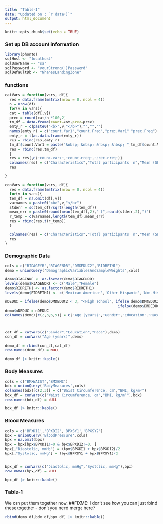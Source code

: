 ```yaml
---
title: "Table-I"
date: "Updated on : `r date()`"
output: html_document
---
```


```r
knitr::opts_chunk$set(echo = TRUE)
```

### Set up DB account information

```r
library(phonto)
sqlHost <- "localhost"
sqlUserName <- "sa"
sqlPassword <- "yourStrong(!)Password"
sqlDefaultDb <- "NhanesLandingZone"
```

### functions
```r
catVars = function(vars, df){
  res = data.frame(matrix(nrow = 0, ncol = 4)) 
  n = nrow(df)
  for(v in vars){
  cat = table(df[,v])
  prec = round(cat/n *100,2)
  tm_df = data.frame(count=cat,prec=prec)
  emty_r = c(paste0("<b>",v,"</b>"),"","","")
  names(emty_r) = c("count.Var1","count.Freq","prec.Var1","prec.Freq")
  emty_r = t(as.data.frame(emty_r))
  res = rbind(res,emty_r)
  tm_df$count.Var1 = paste("&nbsp; &nbsp; &nbsp; &nbsp; ",tm_df$count.Var1)
  res = rbind(res,tm_df)
  }
  res = res[,c("count.Var1","count.Freq","prec.Freq")]
  colnames(res) = c("Characteristics","Total participants, n","Mean (SE) or %")
  res

}

conVars = function(vars, df){
  res = data.frame(matrix(nrow = 0, ncol = 4)) 
  for(v in vars){
  tem_df = na.omit(df[,v])
  varnames = paste0("<b>",v,"</b>")
  stderr = sd(tem_df)/sqrt(length(tem_df))
  mean_err = paste0(round(mean(tem_df),2)," (",round(stderr,2),")")
  r_temp = c(varnames,length(tem_df),mean_err)
  res = rbind(res,t(r_temp))
  }

  colnames(res) = c("Characteristics","Total participants, n","Mean (SE) or %")
  res
}


```

### Demographic Data
```r
cols = c("RIDAGEYR","RIAGENDR","DMDEDUC2","RIDRETH1")
demo = unionQuery('DemographicVariablesAndSampleWeights',cols)

demo$RIAGENDR <- as.factor(demo$RIAGENDR)
levels(demo$RIAGENDR) <- c("Male","Female")
demo$RIDRETH1 <- as.factor(demo$RIDRETH1)
levels(demo$RIDRETH1) <- c('Mexican American','Other Hispanic','Non-Hispanic White','Non-Hispanic Black','Other Race - Including Multi-Racial')

nDEDUC = ifelse(demo$DMDEDUC2 < 3, "<High school", ifelse(demo$DMDEDUC2 == 3, "High school", 
                                                    ifelse(demo$DMDEDUC2 < 6, ">High school", NA)))
demo$nDEDUC = nDEDUC
colnames(demo)[c(2,3,6,5)] = c("Age (years)","Gender","Education","Race")



cat_df = catVars(c("Gender","Education","Race"),demo)
con_df = conVars("Age (years)",demo)

demo_df = rbind(con_df,cat_df)
row.names(demo_df) = NULL

demo_df |> knitr::kable()
```


### Body Measures
```r
cols = c("BMXWAIST","BMXBMI")
bdx = unionQuery('BodyMeasures',cols)
colnames(bdx)[c(2,3)] = c("Waist Circumference, cm","BMI, kg/m²")
bdx_df = conVars(c("Waist Circumference, cm","BMI, kg/m²"),bdx)
row.names(bdx_df) = NULL

bdx_df |> knitr::kable()
```

### Blood Measures
```r
cols = c('BPXDI1','BPXDI2','BPXSY1','BPXSY2')
bpx = unionQuery('BloodPressure',cols)
bpx = na.omit(bpx)
bpx = bpx[bpx$BPXDI1!=0 & bpx$BPXDI2!=0, ]
bpx[,"Diastolic, mmHg"] = (bpx$BPXDI1 + bpx$BPXDI2)/2 
bpx[,"Systolic, mmHg"] = (bpx$BPXSY1 + bpx$BPXSY1)/2 


bpx_df = conVars(c("Diastolic, mmHg","Systolic, mmHg"),bpx)
row.names(bpx_df) = NULL

bpx_df |> knitr::kable()
```

### Table-1

We can put them together now.
##FIXME:  I don't see how you can just rbind these together - don't you need merge here?

```r
rbind(demo_df,bdx_df,bpx_df) |> knitr::kable()
```





